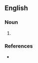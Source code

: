 ==English==

===Noun===
{{en-noun}}

# {{obsolete spelling of|[[hagbut]]}}

===References===
* {{R:Webster 1913}}